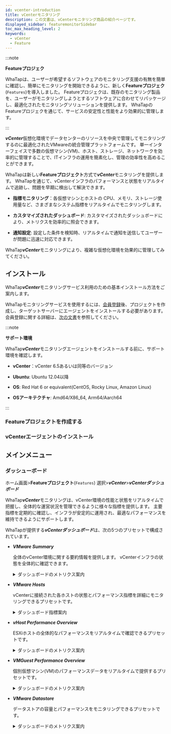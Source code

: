 ```yaml
---
id: vcenter-introduction
title: vCenterモニタリング
description: この文書は、vCenterモニタリング商品の紹介ページです。
displayed_sidebar: featuremonitorSidebar
toc_max_heading_level: 2
keywords:
  - vCenter
  - Feature
---
```



:::note

**Featureプロジェク**<ScrollToLink anchor='feature-project' />

WhaTapは、ユーザーが希望するソフトウェアのモニタリング支援の有無を簡単に確認し、簡単にモニタリングを開始できるように、新しく**Featureプロジェク**(<code class='Features'>Features</code>)を導入しました。 Featureプロジェクは、既存のモニタリング製品を、ユーザーがモニタリングしようとするソフトウェアに合わせてリパッケージし、最適化されたモニタリングソリューションを提供します。 WhaTapのFeatureプロジェクを通じて、サービスの安定性と性能をより効果的に管理します。 

:::

***vCenter***仮想化環境でデータセンターのリソースを中央で管理してモニタリングするのに最適化されたVMwareの統合管理プラットフォームです。 単一インターフェイスで多数の仮想マシン(VM)、ホスト、ストレージ、ネットワークを効率的に管理することで、ITインフラの運用を簡素化し、管理の効率性を高めることができます。

WhaTapは新しい**Featureプロジェクト**方式で***vCenter***モニタリングを提供します。 WhaTapを通じて、vCenterインフラのパフォーマンスと状態をリアルタイムで追跡し、問題を早期に検出して解決できます。

- **指標モニタリング**：各仮想マシンとホストの CPU、メモリ、ストレージ使用量など、さまざまなシステム指標をリアルタイムでモニタリングします。

- **カスタマイズされたダッシュボード**: カスタマイズされたダッシュボードにより、メトリクスを効率的に照会できます。

- **通知設定**: 設定した条件を検知時、リアルタイムで通知を送信してユーザーが問題に迅速に対応できます。

WhaTap***vCenter***モニタリングにより、複雑な仮想化環境を効果的に管理してみてください。

## インストール

WhaTap***vCenter***モニタリングサービス利用のための基本インストール方法をご案内します。 

WhaTapモニタリングサービスを使用するには、[会員登録](https://www.whatap.io/ja/signup/)後、プロジェクトを作成し、ターゲットサーバーにエージェントをインストールする必要があります。 会員登録に関する詳細は、[次の文書](../account/account-manage)を参照してください。 

:::note 

**サポート環境**<ScrollToLink anchor='vcenter-supported-env' />

WhaTap***vCenter***モニタリングエージェントをインストールする前に、サポート環境を確認します。 

- **vCenter**：vCenter 6.5あるいは同等のバージョン

- **Ubuntu**: Ubuntu 12.04以降

- **OS**: Red Hat 6 or equivalent(CentOS, Rocky Linux, Amazon Linux)

- **OSアーキテクチャ**: Amd64/X86_64, Arm64/Aarch64

:::

### Featureプロジェクトを作成する


<Createprojectintrov2 />

### vCenterエージェントのインストール

<InstallFeature name='vCenter エージェントインストール' />

## メインメニュー

### ダッシューボード

ホーム画面>**Featureプロジェクト**(<code class='Features'>Features</code>) 選択>***vCenter***>***vCenterダッシュボード***

WhaTap***vCenter***モニタリングは、vCenter環境の性能と状態をリアルタイムで把握し、全体的な運営状況を管理できるように様々な指標を提供します。 主要指標を定期的に確認し、インフラが安定的に運用され、最適なパフォーマンスを維持できるようにサポートします。

WhaTapが提供する***vCenterダッシュボード***は、次の5つのプリセットで構成されています。

- ***VMware Summary***

  全体のvCenter環境に関する要約情報を提供します。 vCenterインフラの状態を全体的に確認できます。

  <details>
  <summary>ダッシュボードのメトリクス案内</summary>

  #### ***Datacenter***

  - ***vSphere Overview***：vCenter環境に関する重要な指標を要約して提供します。

    - ***vCenter***：モニタリング中のvCenterインスタンスの数を示します。

    - ***Cluster***：管理中のクラスターの合計を示します。

    - ***ESXHost***：現在管理中のESXi ホストの数を表示します。

    - ***VM***：モニタリング中の仮想マシン(Virtual Machines)の合計を示します。

    - ***Datastore***：現在管理中のデータストアの数を表示します

  #### ***Cluster***

  - ***Uptime***：各vCenterのクラスター稼働時間を秒単位で示します。

    - ***vCenter***：そのクラスターが管理されるvCenterのIP住所を表示します。

    - ***clustername***：クラスター名を表示します。

    - ***Uptime Seconds***：クラスターの稼働時間(秒)を示します。

  - ***CPU Usage***：クラスターのCPU使用量をパーセントで示します。

    - ***vCenter***：CPU使用量を管理中のvCenterサーバーのIP住所を示します。

    - ***cluster***：クラスター名を示します。

    - ***CPU Usage***：クラスター内のCPU使用量のパーセント(%)を表示します。

  - ***Memory Usage***：クラスターのメモリ使用量をパーセントで表示します。

    - ***vCenter***：管理中のvCenterサーバーのIP住所を示します。

    - ***clustername***：クラスター名を表示します。

    - ***Memory Usage***：クラスター内のメモリ使用量をパーセントで示します。

  #### ***Over Provisioned***

  - ***All Overprovisioned CPU***：CPUが割り当てられている状態を示します。

    - ***Host***：CPUリソースが過割り当てされているホストの数を示します。

    - ***VM***：CPUが過割り当てされている仮想マシンの数を示します。

    - ***Over Ratio***：CPU過割り当ての比率を表示します。

  - ***All Overprovisioned Memory***：メモリが過割り当てされている状態を示します。

    - ***Host***：メモリリソースが過割り当てされているホストの数を示します。

    - ***VM***：メモリが過割り当てされている仮想マシンの数を示します。

    - ***Over Ratio***：メモリの過割り当ての比率を表示します。

  #### ***Cluster Status***

  - ***Cluster CPU Usage %***：クラスターのCPU使用率を時間の経過に伴うグラフで視覚化します。

  - ***Cluster Memory Usage %***：クラスターのメモリ使用率をグラフで表示します。

  - ***Cluster Network Usage***：クラスターのネットワーク使用量を時間の経過とともに視覚化したグラフです。

  - ***Cluster Storage Adapter***：クラスターでのストレージアダプターの使用量を視覚的に示します。

  - ***Datastore - Usage Capacity***：データストアの使用量と容量をグラフで表示します。

  </details>

- ***VMware Hosts***

  vCenterに接続された各ホストの状態とパフォーマンス指標を詳細にモニタリングできるプリセットです。

  <details>
  <summary>ダッシュボード指標案内</summary>

  #### ***Hosts***

  - ***Uptime***：各ホストの稼働時間を確認できます。

  - ***CPU Usage MHZ***：ホストのCPU使用量をMHz単位で表示します。

  - ***Memory Usage***：ホストで使用中のメモリ容量をGB単位で示します。

  - ***CPU Usage %***：各ホストのCPU使用率をパーセントで示します。

  - ***Memory Usage %***：ホストのメモリ使用率をパーセントで表示します。

  #### ***パフォーマンス指標グラフ***

  - ***CPU Utilization Avg %***：各ホストのCPU平均使用率を時間の経過に応じたグラフで表示します。

  - ***CPU Ready ms***：CPUが使用準備状態で待機した時間をms単位で示します。

  - ***Disk IO***：ディスク入出力のジョブ数を時間の経過とともに視覚化します。

  - ***Memory Utilization***：ホストのメモリ使用率を時間とともに表示します。

  - ***Network Usage***：ネットワーク帯域幅の使用量を時間の経過とともにグラフで視覚化します。

  - ***Storage Adapter IOPS***：ストレージアダプターの毎秒入出力作業数(IOPS)を視覚的に示します。

  </details>

- ***vHost Performance Overview***

  ESXiホストの全体的なパフォーマンスをリアルタイムで確認できるプリセットです。

  <details>
  <summary>ダッシュボードのメトリクス案内</summary>

  #### ***[vHost] CPU/MEM***

  - ***CPU-TotalUsage(%)***：ホストのCPU総使用率をパーセントで表示します。

  - ***CPU-TotalUsage(MHz)***：各時間帯別ホストのCPU使用量をMHz単位で表示します。

  - ***CPU-Ready(%)***：ホストのCPU待機時間を秒単位で示します。

  - ***MEM-Usage(%)***：ホストのメモリ使用率をパーセントで表示します。

  - ***MEM-Granted(KB)***：ホストに割り当てられたメモリ量をKB単位で表示します。

  - ***MEM-Active(KB)***：ホストで実際に使用しているメモリ量をKB単位で示します。

  - ***MEM-Vmmented(KB)***：メモリの過割り当てによるオーバーヘッドメモリの量を表示します。

  #### ***[vHost] NET Rx+Tx / Datastore R/W Total***

  - ***NET-Total(Kbps): RX+TX***：ホストのネットワーク送受信データをKbps単位で視覚化して表示します。

  - ***Datastore R/W Total(KBps)***：データストアの読み書き作業速度をKBps単位で表示します。

  #### ***[vHost] Running VM(s)***

  - ***Running VM(s)***：現在ホストで実行されている仮想マシンの数を示します。

  </details>

- ***VMGuest Performance Overview***

  個別仮想マシン(VM)のパフォーマンスデータをリアルタイムで提供するプリセットです。

  <details>
  <summary>ダッシュボードのメトリクス案内</summary>

  #### ***VMGuest(s) CPU / MEM Overview***

  - ***VMGuest-CPU-Usage(MHz)***：各VMのCPU使用量をMHz単位で視覚化し、時間帯別 CPUリソースの使用状況を表示します。

  - ***VMGuest-CPU-Ready(%)***：VMがCPUを使用する前に待機した時間を秒単位で表示します。

  - ***VMGuest-MEM-Active(KB)***：各VMで活性化されたメモリ使用量をKB単位で表示します。

  - ***VMGuest-MEM-Vmmentedctl(KB)***：メモリの過割り当てのステータスを意味します。 スワップファイルなどにより発生したオーバーヘッドメモリ量をKB単位で表示します。

  #### ***VMGuest(s) NET / Datastore Overview***

  - ***VMGuest-NET-Total(Kbps)***：VMのネットワークトラフィック(送信および受信)をKbps単位で表示します。

  - ***VMGuest-Datastore-RWTotal(KBps)***：各VMがデータストアで処理する読み書き作業をKBps単位で表示して入出力(I/O) パフォーマンスを示します。

  </details>

- ***VMware Datastore***

  データストアの容量とパフォーマンスをモニタリングできるプリセットです。

  <details>
  <summary>ダッシュボードのメトリクス案内</summary>

  - ***Usage Capacity***(使用容量)：各データストアが現在使用している容量をパーセントで表示します。

  - ***Total Capacity***(全容量)：データストアの総容量を表示します。 

  - ***Free Capacity***(残りの容量)：データストアで残りの容量を表示します。 

  </details>

